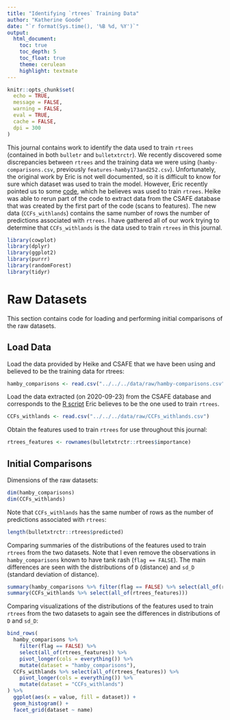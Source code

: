 ```yaml
---
title: "Identifying `rtrees` Training Data"
author: "Katherine Goode"
date: "`r format(Sys.time(), '%B %d, %Y')`"
output:
  html_document:
    toc: true
    toc_depth: 5
    toc_float: true
    theme: cerulean
    highlight: textmate
---
```


```r
knitr::opts_chunk$set(
  echo = TRUE,
  message = FALSE,
  warning = FALSE,
  eval = TRUE,
  cache = FALSE, 
  dpi = 300
)
```

This journal contains work to identify the data used to train `rtrees` (contained in both `bulletr` and `bulletxtrctr`). We recently discovered some discrepancies between `rtrees` and the training data we were using (`hamby-comparisons.csv`, previously `features-hamby173and252.csv`). Unfortunately, the original work by Eric is not well documented, so it is difficult to know for sure which dataset was used to train the model. However, Eric recently pointed us to some [code](https://github.com/erichare/imaging-paper/blob/master/code/full_run.R), which he believes was used to train `rtrees`. Heike was able to rerun part of the code to extract data from the CSAFE database that was created by the first part of the code (scans to features). The new data (`CCFs_withlands`) contains the same number of rows the number of predictions associated with `rtrees`. I have gathered all of our work trying to determine that `CCFs_withlands` is the data used to train `rtrees` in this journal.

```r
library(cowplot)
library(dplyr)
library(ggplot2)
library(purrr)
library(randomForest)
library(tidyr)
```

# Raw Datasets

This section contains code for loading and performing initial comparisons of the raw datasets.

## Load Data

Load the data provided by Heike and CSAFE that we have been using and believed to be the training data for rtrees:

```r
hamby_comparisons <- read.csv("../../../data/raw/hamby-comparisons.csv")
```

Load the data extracted (on 2020-09-23) from the CSAFE database and corresponds to the [R script](https://github.com/erichare/imaging-paper/blob/master/code/full_run.R) Eric believes to be the one used to train `rtrees`.

```r
CCFs_withlands <- read.csv("../../../data/raw/CCFs_withlands.csv")
```

Obtain the features used to train `rtrees` for use throughout this journal:

```r
rtrees_features <- rownames(bulletxtrctr::rtrees$importance)
```

## Initial Comparisons

Dimensions of the raw datasets:

```r
dim(hamby_comparisons)
dim(CCFs_withlands)
```

Note that `CCFs_withlands` has the same number of rows as the number of predictions associated with `rtrees`:

```r
length(bulletxtrctr::rtrees$predicted)
```

Comparing summaries of the distributions of the features used to train `rtrees` from the two datasets. Note that I even remove the observations in `hamby_comparisons` known to have tank rash (`flag == FALSE`). The main differences are seen with the distributions of `D` (distance) and `sd_D` (standard deviation of distance).

```r
summary(hamby_comparisons %>% filter(flag == FALSE) %>% select(all_of(rtrees_features)))
summary(CCFs_withlands %>% select(all_of(rtrees_features)))
```

Comparing visualizations of the distributions of the features used to train `rtrees` from the two datasets to again see the differences in distributions of `D` and `sd_D`:

```r
bind_rows(
  hamby_comparisons %>%
    filter(flag == FALSE) %>%
    select(all_of(rtrees_features)) %>%
    pivot_longer(cols = everything()) %>%
    mutate(dataset = "hamby_comparisons"),
  CCFs_withlands %>% select(all_of(rtrees_features)) %>%
    pivot_longer(cols = everything()) %>%
    mutate(dataset = "CCFs_withlands")
) %>%
  ggplot(aes(x = value, fill = dataset)) + 
  geom_histogram() +
  facet_grid(dataset ~ name)
```


<!-- New data plot: -->

<!-- ```{r} -->
<!-- preds <- -->
<!--   data.frame( -->
<!--     oob = predict(bulletxtrctr::rtrees, type = "prob")[, 2], -->
<!--     all_data = predict( -->
<!--       bulletxtrctr::rtrees, -->
<!--       ccfs_withlands_raw %>% select(all_of(rf_features)), -->
<!--       type = "prob" -->
<!--     )[, 2] -->
<!--   ) -->
<!-- ``` -->

<!-- ```{r} -->
<!-- preds %>%  -->
<!--   ggplot(aes(x = all_data, y = oob)) +  -->
<!--   geom_point() -->
<!-- ``` -->

<!-- ```{r} -->
<!-- preds %>% -->
<!--   mutate(obs = 1:n()) %>% -->
<!--   pivot_longer(cols = -obs) %>% -->
<!--   ggplot(aes(x = value, fill = name)) +  -->
<!--   geom_density(alpha = 0.5) -->
<!-- ``` -->

<!-- ```{r} -->
<!-- preds %>%  -->
<!--   mutate(diff = oob - all_data) %>% -->
<!--   ggplot(aes(x = diff)) +  -->
<!--   geom_histogram() -->
<!-- ``` -->
<!-- # Data -->

<!-- Load the prepared training data which only has observations with `flag == FALSE` (prepared in the LIME diagnostics paper repository): -->

<!-- ```{r} -->
<!-- bullet_train <- read.csv("../../../diagnostics-paper/data/bullet-train.csv") -->
<!-- ``` -->

<!-- Load the random forest `rtrees` from the `bulletxtrctr` package and the random forest model I recently fit using the `bullet_train` data in the paper: -->

<!-- ```{r} -->
<!-- rtrees <- bulletxtrctr::rtrees -->
<!-- paper_rf <- readRDS("../../../diagnostics-paper/data/bullet-rf.rds") -->
<!-- ``` -->

<!-- Extract the features used to fit `rtrees`: -->

<!-- ```{r} -->
<!-- bullet_features <- rownames(bulletxtrctr::rtrees$importance) -->
<!-- bullet_features -->
<!-- ``` -->

<!-- # `rtrees` versus paper model -->

<!-- The code below was used to fit the random forest in the paper but is not run here: -->

<!-- ```{r eval = FALSE} -->
<!-- set.seed(20160104) -->
<!-- bullet_rf <- -->
<!--   randomForest( -->
<!--     y = factor(bullet_train$samesource), -->
<!--     x = bullet_train %>% select(all_of(bullet_features)), -->
<!--     ntree = bulletxtrctr::rtrees$ntree, -->
<!--     mtry = bulletxtrctr::rtrees$mtry -->
<!--   ) -->
<!-- ``` -->

<!-- Confusion matrices from the two models: -->

<!-- ```{r} -->
<!-- rtrees$confusion -->
<!-- paper_rf$confusion -->
<!-- ``` -->

<!-- Variable importance values: -->

<!-- ```{r} -->
<!-- vi = data.frame( -->
<!--   features = rownames(rtrees$importance), -->
<!--   rtrees = rtrees$importance[, 1], -->
<!--   paper = paper_rf$importance[, 1] -->
<!-- ) -->
<!-- ``` -->

<!-- # New Random Forests -->

<!-- Randomly select 100 seeds (using a random seed):  -->

<!-- ```{r} -->
<!-- set.seed(20200917) -->
<!-- seeds = sample(x = 10000000:100000000, size = 100, replace = FALSE) -->
<!-- seeds -->
<!-- ``` -->

<!-- Function for fitting random forests to mimic rtrees with different seeds: -->

<!-- ```{r} -->
<!-- fit_rf <- function(seed) { -->
<!--   set.seed(seed) -->
<!--   bullet_rf <- -->
<!--     randomForest( -->
<!--       y = factor(bullet_train$samesource), -->
<!--       x = bullet_train %>% select(all_of(bullet_features)), -->
<!--       ntree = bulletxtrctr::rtrees$ntree, -->
<!--       mtry = bulletxtrctr::rtrees$mtry -->
<!--     )   -->
<!-- } -->
<!-- ``` -->

<!-- Fit 100 new random forests and save or load: -->

<!-- ```{r} -->
<!-- # Fit (and save) or load random forests -->
<!-- bullet_rfs_file = "../../../data/bullet_rfs.rds" -->
<!-- if (!file.exists(bullet_rfs_file)) { -->
<!--   bullet_rfs = map(.x = seeds, .f = fit_rf) -->
<!--   saveRDS(object = bullet_rfs, file = bullet_rfs_file) -->
<!-- } else { -->
<!--   bullet_rfs = readRDS(bullet_rfs_file) -->
<!-- } -->
<!-- ``` -->

<!-- Function for extracting the confusion matrices from the model and put in a nice data frame: -->

<!-- ```{r} -->
<!-- extract_confus <- function(model) { -->
<!--   data.frame(model$confusion) %>% -->
<!--   rename("FALSE" = "FALSE.", "TRUE" = "TRUE.", "class_error" = "class.error") %>% -->
<!--   mutate(observed = rownames(model$confusion)) %>% -->
<!--   pivot_wider(names_from = observed, values_from = everything())   -->
<!-- } -->
<!-- ``` -->

<!-- Function for extracting the importance values, computing the rank of the features based on importance, and putting in a data frame:  -->

<!-- ```{r} -->
<!-- extract_importance <- function(model) { -->
<!--   data.frame(model$importance) %>% -->
<!--     mutate(features = rownames(model$importance)) %>% -->
<!--     arrange(desc(MeanDecreaseGini)) %>% -->
<!--     mutate(rank = 1:n()) %>% -->
<!--     rename("importance" = "MeanDecreaseGini") %>% -->
<!--     select(features, importance, rank) -->
<!-- } -->
<!-- ``` -->

<!-- Extract the confusion matrices and importance values from all random forest models: -->

<!-- ```{r} -->
<!-- res_confus <- map_df(.x = bullet_rfs, .f = extract_confus, .id = "rf_model_id") -->
<!-- res_importance <- map_df(.x = bullet_rfs, .f = extract_importance, .id = "rf_model_id") -->
<!-- ``` -->

<!-- # Visualizations of Results -->

<!-- ## Class Errors -->

<!-- Obtain the class errors from `rtrees` and the paper random forest: -->

<!-- ```{r} -->
<!-- comparison_values <- -->
<!--   data.frame( -->
<!--     model = c("paper", "rtrees"), -->
<!--     class_error_true = c(paper_rf$confusion[2, 3], rtrees$confusion[2, 3]), -->
<!--     class_error_false = c(paper_rf$confusion[1, 3], rtrees$confusion[1, 3]) -->
<!--   ) -->
<!-- ``` -->

<!-- Histograms of the class errors (true and false) show that the rtrees values appear to be in the extreme (false) or outside of the new random forest models (true): -->

<!-- ```{r fig.width = 10, fig.height = 4.5} -->
<!-- hist_true <-  -->
<!--   res_confus %>% -->
<!--   ggplot(aes(x = class_error_TRUE)) + -->
<!--   geom_histogram() + -->
<!--   geom_vline(data = comparison_values, -->
<!--              mapping = aes(xintercept = class_error_true, color = model)) -->

<!-- hist_false <-  -->
<!--   res_confus %>% -->
<!--   ggplot(aes(x = class_error_FALSE)) + -->
<!--   geom_histogram() + -->
<!--   geom_vline(data = comparison_values, -->
<!--              mapping = aes(xintercept = class_error_false, color = model)) -->

<!-- plot_grid(hist_true, hist_false) -->
<!-- ``` -->

<!-- Class error for TRUE versus class error for FALSE and again the rtrees observations falls outside the range of the newly trained random forest models: -->

<!-- ```{r} -->
<!-- ggplot() + -->
<!--   geom_point(data = res_confus, -->
<!--              mapping = aes(x = class_error_FALSE, y = class_error_TRUE)) + -->
<!--   geom_point( -->
<!--     data = comparison_values, -->
<!--     mapping = aes(x = class_error_false, y = class_error_true, color = model) -->
<!--   ) -->
<!-- ``` -->

<!-- ## Variable Importance  -->

<!-- Prepare variable importance from `rtrees` and paper models for plotting: -->

<!-- ```{r} -->
<!-- vi_ranks <-  -->
<!--   vi %>% -->
<!--   arrange(desc(rtrees)) %>% -->
<!--   mutate(rtrees_rank = 1:n()) %>%  -->
<!--   arrange(desc(paper)) %>% -->
<!--   mutate(paper_rank = 1:n()) %>% -->
<!--   select(-rtrees, -paper) %>% -->
<!--   pivot_longer(names_to = "rf_model_id", values_to = "rank", cols = -features) -->
<!-- ``` -->

<!-- Tile plot showing the variable importance ranks for each model showing variability across newly trained models and some agreement (ex: rough_cor and ccf) and some disagreement (ex: sum_peaks and non_cms) with `rtrees`: -->

<!-- ```{r fig.width = 10, fig.height = 4.5} -->
<!-- rtrees_var_order <- -->
<!--   vi_ranks %>% -->
<!--   filter(rf_model_id == "rtrees_rank") %>% -->
<!--   arrange(desc(rank)) %>% -->
<!--   pull(features) -->

<!-- tile_org <- -->
<!--   vi_ranks %>% -->
<!--   mutate( -->
<!--     rank = factor(rank, levels = 1:9), -->
<!--     features = factor(features, levels = rtrees_var_order),  -->
<!--     rf_model_id = factor(rf_model_id, levels = c("rtrees_rank", "paper_rank")) -->
<!--   ) %>% -->
<!--   ggplot(aes(x = rf_model_id, y = features, fill = rank)) + -->
<!--   geom_tile() + -->
<!--   scale_fill_brewer(palette = "RdYlBu") -->

<!-- tile_new <- -->
<!--   res_importance %>% -->
<!--   mutate( -->
<!--     rank = factor(rank, levels = 1:9), -->
<!--     features = factor(features, levels = rtrees_var_order) -->
<!--   ) %>% -->
<!--   ggplot(aes(x = rf_model_id, y = features, fill = rank)) + -->
<!--   geom_tile() + -->
<!--   scale_fill_brewer(palette = "RdYlBu") -->

<!-- plot_grid(tile_org, tile_new) -->
<!-- ``` -->

<!-- Box plot of ranks across the models with colored points added for the `rtrees` and paper model variable importance ranks (features ordered by `rtrees` variable importance): -->

<!-- ```{r} -->
<!-- res_importance %>% -->
<!--   mutate(features = factor(features, levels = rtrees_var_order)) %>% -->
<!--   ggplot() + -->
<!--   geom_boxplot(aes(x = rank, y = features)) + -->
<!--   geom_jitter( -->
<!--     data = vi_ranks, -->
<!--     mapping = aes(x = rank, y = features, color = rf_model_id), -->
<!--     width = 0, -->
<!--     height = 0.2 -->
<!--   ) -->
<!-- ``` -->

<!-- Features versus variable importance ranks for new models (black lines and points) and `rtrees` and paper model (features ordered by `rtrees` variable importance): -->

<!-- ```{r} -->
<!-- res_importance %>% -->
<!--   mutate( -->
<!--     rank = factor(rank, levels = 1:9), -->
<!--     features = factor(features, levels = rtrees_var_order) -->
<!--   ) %>% -->
<!--   ggplot(aes(x = rank, y = features, group = rf_model_id)) + -->
<!--   geom_line(alpha = 0.2, size = 2) + -->
<!--   geom_point(alpha = 0.2, size = 3) + -->
<!--   geom_line( -->
<!--     data = vi_ranks, -->
<!--     mapping = aes( -->
<!--       x = rank, -->
<!--       y = features, -->
<!--       group = rf_model_id, -->
<!--       color = rf_model_id -->
<!--     ) -->
<!--   ) + -->
<!--   geom_jitter( -->
<!--     data = vi_ranks, -->
<!--     mapping = aes(x = rank, y = features, color = rf_model_id), -->
<!--     width = 0.1, -->
<!--     height = 0 -->
<!--   ) + -->
<!--   labs(title = "new random forest lines and points created with alpha shading") -->
<!-- ``` -->

